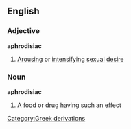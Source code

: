 ==English==
===Adjective===
{{wikipedia}}
'''aphrodisiac'''
#[[Arousing]] or [[intensify]]ing [[sexual]] [[desire]]
===Noun===
'''aphrodisiac'''
#A [[food]] or [[drug]] having such an effect
[[Category:Greek derivations]]